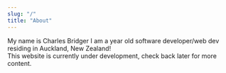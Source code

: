 ```yaml
---
slug: "/"
title: "About"
---
```



My name is Charles Bridger I am a <Age /> year old software developer/web dev residing in Auckland, New Zealand!  
This website is currently under development, check back later for more content.
